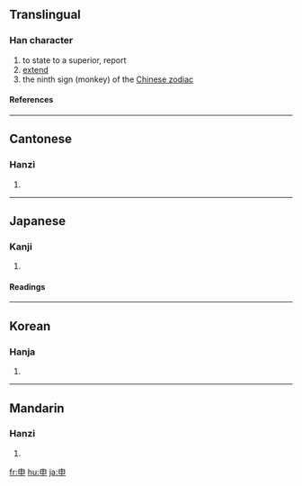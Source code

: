 ==Translingual==
===Han character===
{{Han char|rn=102|rad=田|as=00|sn=5|four=5000<sub>6</sub>|canj=中田中 (LWL)}}
# to state to a superior, report
# [[extend]]
# the ninth sign (monkey) of the [[Wikipedia:Chinese zodiac|Chinese zodiac]]
====References====
{{Han ref|kx=0758.040|dkj=21726|dj=1168.010|hdz=42526.010|uh=7533|ud=30003|bh=A5D3|bd=42451}}

----
==Cantonese==
===Hanzi===
{{yue-hanzi|jyut=|y=san1}}
# {{defn|Cantonese}}

----
==Japanese==
===Kanji===
{{ja-kanji|grade=3|rs=田00}}
# {{defn|Japanese}} 
====Readings====
{{ja-readings|on=[[しん]] (shin)|kun=[[もうす]] (mousu), [[のびる]] (nobiru), [[さる]] (saru)|nanori=}}

----
==Korean==
===Hanja===
{{ko-hanja|hangeul=신|eumhun=|rv=sin|mr=sin|y=sin}}
# {{defn|Korean}}

----
==Mandarin==
===Hanzi===
{{cmn-hanzi|pin=[[shēn]] ([[shen1]])|wg=shen<sup>1</sup>}}
# {{defn|Mandarin}}

[[fr:申]]
[[hu:申]]
[[ja:申]]